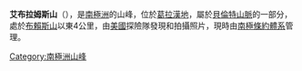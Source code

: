 {{Coord|75|22|S|72|27|W|display=title}}

'''艾布拉姆斯山'''（{{lang-en|Mount Abrams}}），是[[南極洲|南極洲]]的山峰，位於[[葛拉漢地|葛拉漢地]]，屬於[[貝倫特山脈|貝倫特山脈]]的一部分，處於[[布賴斯山|布賴斯山]]以東4公里，由[[美國|美國]]探險隊發現和拍攝照片，現時由[[南極條約體系|南極條約體系]]管理。

{{DEFAULTSORT:Mount Abrams}}
[[Category:南極洲山峰|Category:南極洲山峰]]


{{Biscoes-geo-stub}}